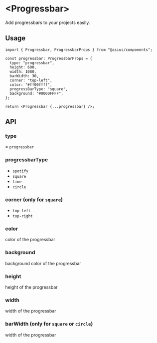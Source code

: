 # &lt;Progressbar&gt;

Add progressbars to your projects easily.

## Usage

```tsx
import { Progressbar, ProgressbarProps } from "@asius/components";

const progressbar: ProgressbarProps = {
  type: "progressbar",
  height: 600,
  width: 1080,
  barWidth: 30,
  corner: "top-left",
  color: "#ff00ffff",
  progressBarType: "square",
  background: "#0000FFFF",
};

return <Progressbar {...progressbar} />;
```


<ProgressbarPlayer />

## API

### type

= `progressbar`

### progressbarType

- `spotify`
- `square`
- `line`
- `circle`

### corner (only for `square`)

- `top-left`
- `top-right`

### color

color of the progressbar

### background

background color of the progressbar

### height

height of the progressbar

### width

width of the progressbar

### barWidth (only for `square` or `circle`)

width of the progressbar
